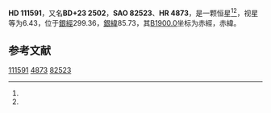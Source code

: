 {{Starbox begin
| name = HD 111591
}}
{{Starbox observe
| epoch = [[J2000.0|J2000.0]]
| constell = {{星座名待查}}<ref name=SIMBAD>{{cite web
 | url=http://simbad.u-strasbg.fr/simbad/sim-id?Ident=HR+4873
 | title =Pulsating variable Star
 | publisher=Centre de Données astronomiques de Strasbourg
 | work=SIMBAD
 | accessdate=2012-07-13}}</ref><ref name=DATA>{{cite web
 | url=http://vizier.u-strasbg.fr/viz-bin/VizieR-5?-out.add=.&-source=5050&-corr=PK=HR&-out.max=9999&HR=4873
 | title=VizieR Detailed Page
 | accessdate=2012-07-13
 | archive-date=2016-03-05
 | archive-url=https://web.archive.org/web/20160305002716/http://vizier.u-strasbg.fr/viz-bin/VizieR-5?-out.add=.&-source=5050&-corr=PK=HR&-out.max=9999&HR=4873
 | dead-url=no
 }}</ref>
| 星官 = 
| ra = {{RA|12|50|17.4}}<ref name=SIMBAD /><ref name=DATA />
| dec = {{DEC|+22|51|48}}<ref name=SIMBAD /><ref name=DATA />
| appmag_v = 6.43<ref name=SIMBAD /><ref name=DATA />
}}
{{Starbox character
| class = K0III<ref name=SIMBAD /><ref name=DATA />
| b-v = 1<ref name=SIMBAD /><ref name=DATA />
| u-b = 0.8<ref name=SIMBAD /><ref name=DATA />
| r-i = <ref name=SIMBAD /><ref name=DATA />
| variable = 
}}
{{Starbox astrometry
| radial_v = 0.8
| prop_mo_ra = 6
| parallax = 
| p_error = 
}}
{{Starbox catalog
| names =BD+23 2502，[[SAO星表|SAO]] 82523，[[HD星表|HD]] 111591，[[HR星表|HR]] 4873}}
{{Starbox reference |Simbad=HR+4873}}
{{Starbox end}}

'''HD 111591'''，又名'''BD+23 2502'''，'''SAO 82523'''、'''HR 4873'''，是一颗恒星<ref name=SIMBAD /><ref name=DATA />，视星等为6.43，位于[[銀道座標系|銀經]]299.36，[[銀道座標系|銀緯]]85.73，其[[B1900.0|B1900.0]]坐标为赤經{{RA|12|45|21}}，赤緯{{DEC|+23|85.73|36}}。

== 参考文献 ==
{{reflist}}

{{star-stub}}

[[Category:HD和HDE天體|111591]]
[[Category:HR天體|4873]]
[[Category:SAO天體|82523]]